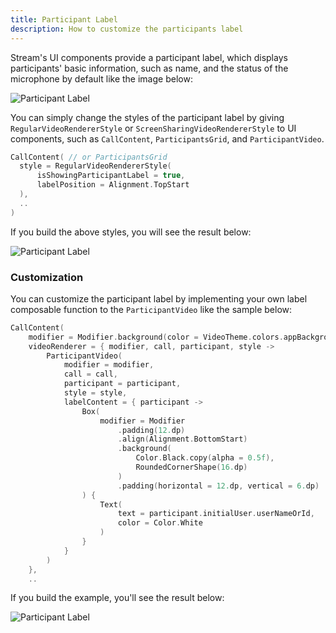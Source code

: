 ```yaml
---
title: Participant Label
description: How to customize the participants label
---
```


Stream's UI components provide a participant label, which displays participants' basic information, such as name, and the status of the microphone by default like the image below:

![Participant Label](../assets/cookbook/participant-label.png)

You can simply change the styles of the participant label by giving `RegularVideoRendererStyle` or `ScreenSharingVideoRendererStyle` to UI components, such as `CallContent`, `ParticipantsGrid`, and `ParticipantVideo`.

```kotlin
CallContent( // or ParticipantsGrid
  style = RegularVideoRendererStyle(
      isShowingParticipantLabel = true,
      labelPosition = Alignment.TopStart
  ),
  ..
)
```

If you build the above styles, you will see the result below:

![Participant Label](../assets/cookbook/participant-label-style.png)

### Customization

You can customize the participant label by implementing your own label composable function to the `ParticipantVideo` like the sample below:

```kotlin
CallContent(
    modifier = Modifier.background(color = VideoTheme.colors.appBackground),
    videoRenderer = { modifier, call, participant, style ->
        ParticipantVideo(
            modifier = modifier,
            call = call,
            participant = participant,
            style = style,
            labelContent = { participant ->
                Box(
                    modifier = Modifier
                        .padding(12.dp)
                        .align(Alignment.BottomStart)
                        .background(
                            Color.Black.copy(alpha = 0.5f),
                            RoundedCornerShape(16.dp)
                        )
                        .padding(horizontal = 12.dp, vertical = 6.dp)
                ) {
                    Text(
                        text = participant.initialUser.userNameOrId,
                        color = Color.White
                    )
                }
            }
        )
    },
    ..
```

If you build the example, you'll see the result below:

![Participant Label](../assets/cookbook/participant-label-custom.png)
